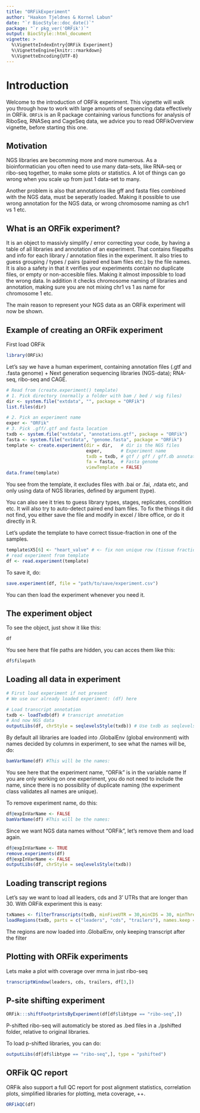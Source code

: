 ```yaml
---
title: "ORFikExperiment"
author: "Haakon Tjeldnes & Kornel Labun"
date: "`r BiocStyle::doc_date()`"
package: "`r pkg_ver('ORFik')`"
output: BiocStyle::html_document
vignette: >
  %\VignetteIndexEntry{ORFik Experiment}
  %\VignetteEngine{knitr::rmarkdown}
  %\VignetteEncoding{UTF-8}
---
```


# Introduction

Welcome to the introduction of ORFik experiment. This vignette will walk you through how to work with large amounts of sequencing data effectively in ORFik.
`ORFik` is an R package containing various functions for analysis of RiboSeq, RNASeq and CageSeq data, we advice you to read ORFikOverview vignette, before starting this one.

## Motivation
NGS libraries are becomming more and more numerous. As a bioinformatician you often need to use many data-sets, like RNA-seq or ribo-seq together, to make some plots or statistics. A lot of things can go wrong when you scale up from just 1 data-set to many.

Another problem is also that annotations like gff and fasta files combined with the NGS data, must be seperatly loaded. Making it possible to use wrong annotation for the NGS data, or wrong chromosome naming as chr1 vs 1 etc.

## What is an ORFik experiment?
It is an object to massivly simplify / error correcting your code, by having a table of all libraries and annotation of an experiment. That contains filepaths and info for each library / annotation files in the experiment. It also tries to guess grouping / types / pairs (paired end bam files etc.) by the file names. It is also a safety in that it verifies your experiments contain no duplicate files, or empty or non-accesible files.  Making it almost impossible to load the wrong data. In addition it checks chromosome naming of libraries and annotation, making sure you are not mixing chr1 vs 1 as name for chromosome 1 etc.

The main reason to represent your NGS data as an ORFik experiment will now be shown.

## Example of creating an ORFik experiment
First load ORFik
```r
library(ORFik)
```

Let's say we have a human experiment, containing annotation files (.gtf and .fasta genome) + Next generation sequencing libraries (NGS-data); RNA-seq, ribo-seq and CAGE.
```r
# Read from (create.experiment() template)
# 1. Pick directory (normally a folder with bam / bed / wig files)
dir <- system.file("extdata", "", package = "ORFik")
list.files(dir)
```

```r
# 2. Pick an experiment name
exper <- "ORFik"
# 3. Pick .gff/.gtf and fasta location
txdb <- system.file("extdata", "annotations.gtf", package = "ORFik")
fasta <- system.file("extdata", "genome.fasta", package = "ORFik")
template <- create.experiment(dir = dir,   # dir is the NGS files
                              exper,       # Experiment name
                              txdb = txdb, # gtf / gff / gff.db annotation
                              fa = fasta,  # Fasta genome
                              viewTemplate = FALSE)
data.frame(template)
```
You see from the template, it excludes files with .bai or .fai, .rdata etc, and only using data of NGS libraries, defined by argument (type).

You can also see it tries to guess library types, stages, replicates, condition etc. It will also try to auto-detect paired end bam files.
To fix the things it did not find, you either save the file and modify in excel / libre office, or do it directly in R.

Let's update the template to have correct tissue-fraction in one of the samples.
```r
template$X5[6] <- "heart_valve" # <- fix non unique row (tissue fraction is heart valve)
# read experiment from template
df <- read.experiment(template)
```

To save it, do:
```r
save.experiment(df, file = "path/to/save/experiment.csv")
```
You can then load the experiment whenever you need it.

## The experiment object
To see the object, just show it like this:
```r
df
```
You see here that file paths are hidden, you can acces them like this:

```r
df$filepath
```
## Loading all data in experiment
```r
# First load experiment if not present
# We use our already loaded experiment: (df) here

# Load transcript annotation
txdb <- loadTxdb(df) # transcript annotation
# And now NGS data
outputLibs(df, chrStyle = seqlevelsStyle(txdb)) # Use txdb as seqlevelsStyle reference
```
By default all libraries are loaded into .GlobalEnv (global environment) with names decided by
columns in experiment, to see what the names will be, do:

```r
bamVarName(df) #This will be the names:
```

You see here that the experiment name, "ORFik" is in the variable name
If you are only working on one experiment, you do not need to include the name, since
there is no possibility of duplicate naming (the experiment class validates all names are unique). 

To remove experiment name, do this:
```r
df@expInVarName <- FALSE
bamVarName(df) #This will be the names:
```
Since we want NGS data names without "ORFik", let's remove them and load again.

```r
df@expInVarName <- TRUE
remove.experiments(df)
df@expInVarName <- FALSE
outputLibs(df, chrStyle = seqlevelsStyle(txdb)) 
```

## Loading transcript regions
Let's say we want to load all leaders, cds and 3' UTRs that are longer than 30.
With ORFik experiment this is easy:
```r
txNames <- filterTranscripts(txdb, minFiveUTR = 30,minCDS = 30, minThreeUTR = 30)
loadRegions(txdb, parts = c("leaders", "cds", "trailers"), names.keep = txNames)
```
The regions are now loaded into .GlobalEnv, only keeping transcript after the filter

## Plotting with ORFik experiments
Lets make a plot with coverage over mrna in just ribo-seq
```r
transcriptWindow(leaders, cds, trailers, df[3,])
```

## P-site shifting experiment
```r
ORFik:::shiftFootprintsByExperiment(df[df$libtype == "ribo-seq",])
```
P-shifted ribo-seq will automaticly be stored as .bed files in a ./pshifted folder, relative to original libraries.

To load p-shifted libraries, you can do:
```r
outputLibs(df[df$libtype == "ribo-seq",], type = "pshifted")
```

## ORFik QC report
ORFik also support a full QC report for post alignment statistics, correlation plots,
simplified libraries for plotting, meta coverage, ++.

```r
ORFikQC(df)
```
